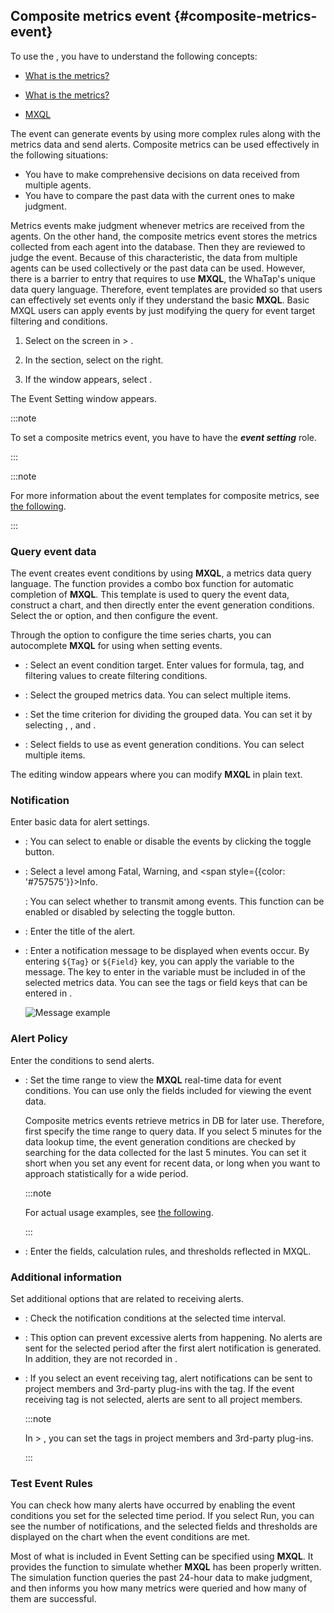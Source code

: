 ## Composite metrics event {#composite-metrics-event}

To use the <Cmdname sid="composite_metrics" className="uitext" />, you have to understand the following concepts:

<Xclude product='npm'>

- [What is the metrics?](metrics-intro)

</Xclude>

<InDoc product='npm'>

- [What is the metrics?](../metrics/common-metrics-intro)

</InDoc>

- [MXQL](../mxql/mxql-overview)

The <Cmdname sid="composite_metrics" className="uitext" /> event can generate events by using more complex rules along with the metrics data and send alerts. Composite metrics can be used effectively in the following situations:

- You have to make comprehensive decisions on data received from multiple agents.
- You have to compare the past data with the current ones to make judgment.

Metrics events make judgment whenever metrics are received from the agents. On the other hand, the composite metrics event stores the metrics collected from each agent into the database. Then they are reviewed to judge the event. Because of this characteristic, the data from multiple agents can be used collectively or the past data can be used. However, there is a barrier to entry that requires to use **MXQL**, the WhaTap's unique data query language. Therefore, event templates are provided so that users can effectively set events only if they understand the basic **MXQL**. Basic MXQL users can apply events by just modifying the query for event target filtering and conditions.

1. Select <Cmdname sid="metrics" className="uitext" /> on the screen in <Cmdname sid="event_statistic" className="uitext" /> &gt; <Cmdname sid="event_setting" className="uitext" />.

2. In the <Cmdname sid="composite_metrics" className="uitext" /> section, select <Cmdname sid="add_notification" className="uitext" /> on the right.

3. If the <Cmdname sid="composite_metrics" className="uitext" /> window appears, select <Cmdname sid="create_new_composite_mxql_event" className="uitext" />.

The Event Setting window appears. 

<ImgLang img='set-event-cmetric.png' desc='Composite Metrics Event Setting' />

<Xclude product='server'>

:::note

To set a composite metrics event, you have to have the **_event setting_** role.

:::

</Xclude>

<InDoc product='server,postgresql,java,python,php,nodejs,golang,dotnet,browser'>

:::note

For more information about the event templates for composite metrics, see [the following](#composite-metrics-template).

:::

</InDoc>

### Query event data

<Cmdname sid="composite_metrics" className="uitext" /> The event creates event conditions by using <b>MXQL</b>, a metrics data query language. The <Cmdname sid="create_new_composite_mxql_event" className="uitext" /> function provides a combo box function for automatic completion of <b>MXQL</b>. This template is used to query the event data, construct a chart, and then directly enter the event generation conditions. Select the <Cmdname sid="widget" className="uitext" /> or <Cmdname sid="text" className="uitext" /> option, and then configure the event.

<Tabs>
<TabItem value='widget' label='Widget'>

Through the option to configure the time series charts, you can autocomplete **MXQL** for using when setting events.

<ImgLang img='set-event-data-view.png' desc='Event data inquiry' />

- <Cmdname sid="filter" className="uitext" />: Select an event condition target. Enter values for <LinkImage img="number-01.png" className="ico" /> formula, <LinkImage img="number-02.png" className="ico" /> tag, and <LinkImage img="number-03.png" className="ico" /> filtering values to create filtering conditions.

  <ImgLang img='set-event-cmetric-filter.png' desc='Filter' />

- <Cmdname sid="groupby" className="uitext" />: Select the grouped metrics data. You can select multiple items.

- <Cmdname sid="timeunit" className="uitext" />: Set the time criterion for dividing the grouped data. You can set it by selecting <Cmdname sid="second" className="uitext" />, <Cmdname sid="minute" className="uitext" />, and <Cmdname sid="hour" className="uitext" />.

- <Cmdname sid="field" className="uitext" />: Select fields to use as event generation conditions. You can select multiple items.

</TabItem>
<TabItem value='text' label='Text'>

The editing window appears where you can modify **MXQL** in plain text.

<ImgLang img='set-event-metrics-text.png' desc='Metrics Event - Text' />

</TabItem>
</Tabs>

### Notification

Enter basic data for alert settings.

- <Cmdname sid="enable_events" className="uitext" />: You can select to enable or disable the events by clicking the toggle button.

- <Cmdname sid="level" className="uitext" />: Select a level among <span class='vslow'>Fatal</span>, <span class='slow'>Warning</span>, and <span style={{color: '#757575'}}>Info</span>.

  <Cmdname sid="CNT08320" className="uitext" />: You can select whether to transmit <Cmdname sid="CNT08320" className="uitext" /> among events. This function can be enabled or disabled by selecting the toggle button.

- <Cmdname sid="title" className="uitext" />: Enter the title of the alert.

- <Cmdname sid="message" className="uitext" />: Enter a notification message to be displayed when events occur. By entering <code>&#36;&#123;Tag&#125;</code> or <code>&#36;&#123;Field&#125;</code> key, you can apply the variable to the message. The key to enter in the variable must be included in <Cmdname sid="category" className="uitext" /> of the selected metrics data. You can see the tags or field keys that can be entered in <Cmdname sid="tag_count" className="uitext" />.

  ![Message example](/img/event-config-message-example.png)

### Alert Policy

Enter the conditions to send alerts.

- <Cmdname sid="data_time_range" className="uitext" />: Set the time range to view the <b>MXQL</b> real-time data for event conditions. You can use only the fields included for viewing the event data.

  Composite metrics events retrieve metrics in DB for later use. Therefore, first specify the time range to query data. If you select 5 minutes for the data lookup time, the event generation conditions are checked by searching for the data collected for the last 5 minutes. You can set it short when you set any event for recent data, or long when you want to approach statistically for a wide period. 

  <Xclude product="altibase,amazon-cloudwatch,amazon-ecs,azure,cubrid,mongodb,mssql,mssql-v1,mysql,ncloud,oracle-cloud,oracle,redis,server,tibero,browser">

  :::note

  For actual usage examples, see [the following](#template).

  :::

  </Xclude>

- <Cmdname sid="condition" className="uitext" />: Enter the fields, calculation rules, and thresholds reflected in MXQL.

### Additional information

Set additional options that are related to receiving alerts.

- <Cmdname sid="interval" className="uitext" />: Check the notification conditions at the selected time interval.

- <Cmdname sid="silent" className="uitext" />: This option can prevent excessive alerts from happening. No alerts are sent for the selected period after the first alert notification is generated. In addition, they are not recorded in <Cmdname sid="event_history" className="uitext" />.

- <Cmdname sid="event_tag" className="uitext" />: If you select an event receiving tag, alert notifications can be sent to project members and 3rd-party plug-ins with the tag. If the event receiving tag is not selected, alerts are sent to all project members.

  :::note

  In <Cmdname sid="event_statistic" className="uitext" /> &gt; <Cmdname sid="event_receive_configuration" className="uitext" />, you can set the tags in project members and 3rd-party plug-ins.

  :::

### Test Event Rules

<ImgLang img='set-event-cmetric-test.png' desc='Testing event rules' />

You can check how many alerts have occurred by enabling the event conditions you set for the selected time period. If you select Run, you can see the number of notifications, and the selected fields and thresholds are displayed on the chart when the event conditions are met.

Most of what is included in Event Setting can be specified using **MXQL**. It provides the function to simulate whether **MXQL** has been properly written. The simulation function queries the past 24-hour data to make judgment, and then informs you how many metrics were queried and how many of them are successful.
